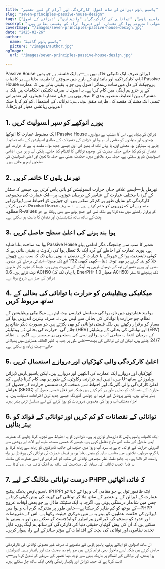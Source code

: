 ```yaml
---
title: "پاسیو ہاؤس ڈیزائن کے سات اصول: کارکردگی اور آرام کے لیے تعمیر"
slug: "seven-principles-passive-house-design"
tags: ["پاسیو ہاؤس", "توانائی کی کارکردگی", "پائیداری", "ڈیزائن کے اصول"]
excerpt: "پاسیو ہاؤس ڈیزائن کے سات بنیادی اصولوں کی تحقیقات کریں جو ہر آب و ہوا میں بہترین توانائی کی کارکردگی، غیر معمولی اندرونی ہوا کے معیار، اور دیرپا آرام کو یقینی بناتے ہیں۔"
coverImage: "/images/seven-principles-passive-house-design.jpg"
date: "2025-02-26"
author:
  name: "پاسیو ہاؤس گائیڈ"
  picture: "/images/author.jpg"
ogImage:
  url: "/images/seven-principles-passive-house-design.jpg"

---
```

Passive House ڈیزائن صرف ایک تکنیکی خاکہ نہیں ہے—یہ ایک فلسفہ ہے جو ہمیں آرام، کارکردگی، اور پائیداری کے بارے میں سوچنے کا طریقہ بدلتا ہے۔ ہر کامیاب Passive House پروجیکٹ کے دل میں سات رہنمائی اصول ہیں جو یہ یقینی بناتے ہیں کہ عمارت کے ہر جزو ہم آہنگی میں کام کرتا ہے۔ یہ اصول نہ صرف تکنیکی احکامات ہیں بلکہ یہ مشترکہ، بین الضابطہ منصوبہ بندی کا نتیجہ بھی ہیں جہاں معمار، انجینئرز، اور تعمیراتی ٹیمیں ایک مشترکہ مقصد کی طرف متفق ہوتی ہیں: توانائی کے استعمال کو کم کرنا جبکہ اندرونی رہائشی معیار کو بڑھانا۔

## 1. پورے انوکھے کو سپر انسولیٹ کریں

ایک مضبوط عمارت کا انوکھا Passive House ڈیزائن کی بنیاد ہے۔ اس کا مطلب ہے دیواروں، چھتوں، اور بنیادوں کو مقامی آب و ہوا اور ڈیزائن کی تفصیلات کے مطابق انسولیشن کے ساتھ ڈھانپنا۔ چاہے یہ سیلولوز ہو، معدنی اون، یا یہاں تک کہ بھیڑ کی اون جیسے جدید مواد، مقصد یہ ہے کہ حرارت کے نقصان کو کم کیا جائے جبکہ عمارت کی موجودہ توانائی کا انتظام کیا جائے۔ ہلکی آب و ہوا میں، اضافی انسولیشن کم ہو سکتی ہے، جبکہ سرد علاقوں میں، حکمت عملی سے جگہ کا تعین اور اعلی انسولیشن کی سطحیں اہم ہو جاتی ہیں۔
## 2. تھرمل پلوں کا خاتمہ کریں

تھرمل پل—ایسے علاقے جہاں حرارت انسولیشن کو بائی پاس کرتی ہے، جیسے کہ سٹڈز کے گرد یا مختلف عمارت کے عناصر کے درمیان جوڑوں پر—ایک عمارت کی مجموعی کارکردگی کو نمایاں طور پر کم کر سکتے ہیں۔ ان جوڑوں کو احتیاط سے ڈیزائن اور تعمیر کرکے، Passive House منصوبے ان کمزوریوں کو ختم کرتے ہیں۔ یہ نہ صرف مطلوبہ R-values کو برقرار رکھنے میں مدد کرتا ہے بلکہ نمی کے جمع ہونے سے بھی روکتا ہے جو وقت کے ساتھ ساتھ کنڈینسیشن اور نقصان کا باعث بن سکتی ہے۔

## 3. ہوا بند ہونے کی اعلیٰ سطح حاصل کریں

ہوا بند ساخت بنانا شاید Passive House تعمیر کا سب سے چیلنجنگ مگر انعامی پہلو ہے۔ پوری عمارت کے احاطے کے گرد ایک بلا تعطل ہوا کی رکاوٹ یہ یقینی بناتی ہے کہ کوئی ناپسندیدہ ہوا کے جھونکے یا حرارت کے نقصان نہ ہوں۔ یہاں تک کہ سب سے چھوٹے خلا کو بند کرنے پر بھی توجہ دینا—کبھی کبھی 1/32 انچ تک چھوٹا—ابتدائی مرحلے کی منصوبہ بندی اور پوری تعمیراتی ٹیم کے درمیان قریبی ہم آہنگی کی ضرورت ہوتی ہے۔ جیسا کہ تجربہ کار ماہرین نوٹ کرتے ہیں، 0.6 ACH50 (یا یہاں تک کہ EnerPHit معیار 1.0 ACH50) تک پہنچنے کا سفر ڈیزائن کی میز سے شروع ہوتا ہے۔
## 4. میکانیکی وینٹیلیشن کو حرارت یا توانائی کی بحالی کے ساتھ مربوط کریں

ہوا بند عمارتوں میں تازہ ہوا کی مسلسل فراہمی بہت اہم ہے۔ میکانیکی وینٹیلیشن کے نظام، جو حرارت یا توانائی کی بحالی سے لیس ہیں، نہ صرف بہترین اندرونی ہوا کے معیار کو برقرار رکھتے ہیں بلکہ قیمتی توانائی کو بھی پکڑتے ہیں جو بصورت دیگر ضائع ہو جائے گی۔ حرارت کی بحالی کے وینٹیلیٹر (HRV) اور توانائی کی بحالی کے وینٹیلیٹر (ERV) کے درمیان انتخاب مقامی آب و ہوا اور نمی کی سطحوں پر منحصر ہے۔ اگرچہ یہ نظام 24/7 چلتے ہیں، لیکن ان کی توانائی کی بچت—خاص طور پر جب یہ کثیر العائلہ عمارتوں میں پھیلائی جائے—بہت زیادہ ہو سکتی ہے۔

## 5. اعلیٰ کارکردگی والی کھڑکیاں اور دروازے استعمال کریں

کھڑکیاں اور دروازے ایک عمارت کی آنکھیں اور دروازے ہیں، لیکن پاسیو ہاؤس ڈیزائن میں، انہیں اہم حرارتی رکاوٹوں کے طور پر بھی کام کرنا چاہیے۔ کم U-ویلیوز کے ساتھ اعلیٰ کارکردگی والی گلیزنگ اور احتیاط سے منتخب کردہ شمسی حرارت کے حصول کے عوامل (SHGC) حرارت کے نقصانات کو نمایاں طور پر کم کرتے ہیں جبکہ غیر فعال شمسی حصول کو بہتر بناتے ہیں۔ پتلے پروفائل کے فریم اور چوتھی گلیزنگ جیسے جدید ترین اختراعات دستیاب ہیں، یہ اجزاء مختلف آب و ہوا کی مخصوص ضروریات کو پورا کرنے کے لیے مسلسل ترقی پذیر ہیں۔
## 6. توانائی کے نقصانات کو کم کریں اور توانائی کے فوائد کو بہتر بنائیں

ایک کامیاب پاسیو ہاؤس کا دارومدار توازن پر ہے۔ ڈیزائنرز کو یہ احتیاط سے تجزیہ کرنا چاہیے کہ عمارت اپنے ماحول کے ساتھ کس طرح تعامل کرتی ہے، جیسے کہ شمسی سمت، سایہ، اور آلات اور روشنی سے اندرونی حرارت کے فوائد۔ چاہے یہ سرد آب و ہوا میں جنوب کی جانب کھڑکیوں کو زیادہ سے زیادہ کرنا ہو یا گرم، مرطوب علاقوں میں مناسب سایہ کو یقینی بنانا ہو، ہر فیصلہ عمارت کی توانائی کی پروفائل پر براہ راست اثر ڈالتا ہے۔ یہ جامع نقطہ نظر مجموعی توانائی کی طلب کو کم کرنے اور اسے عمارت کی سائٹ پر قابل تجدید توانائی کی پیداوار کی صلاحیت کے ساتھ ہم آہنگ کرنے میں مدد کرتا ہے۔

## 7. درست توانائی ماڈلنگ کے لیے PHPP کا فائدہ اٹھائیں

پاسیو ہاؤس پلاننگ پیکیج (PHPP) ایک طاقتور ٹول ہے جو مقامی آب و ہوا کے ڈیٹا کو عمارت کے ڈیزائن کے ہر عنصر کے ساتھ ملا کر توانائی کی کھپت کی پیش گوئی کرتا ہے جس میں شاندار درستگی ہوتی ہے۔ اگرچہ یہ ایک سٹیٹک ماڈل ہے جو بعض اوقات عروج کے بوجھ کو کم ظاہر کر سکتا ہے—خاص طور پر متحرک، گرم آب و ہوا میں—PHPP ڈیزائن کی حکمت عملیوں کو بہتر بنانے میں مرکزی حیثیت رکھتا ہے۔ اس کے مفروضات اور حدود کو سمجھ کر، ڈیزائنرز پیرامیٹرز کو ایڈجسٹ کر سکتے ہیں اور یہ یقینی بنا سکتے ہیں کہ ان کی پیش گوئیاں حقیقی دنیا کی کارکردگی کے ساتھ ہم آہنگ ہوں، قابل تجدید نظاموں اور توانائی کی بچت کے اقدامات کے مؤثر سائز کے لیے راہ ہموار کریں۔

---

ان سات اصولوں کو اپناتے ہوئے، پاسیو ہاؤس کے منصوبے نہ صرف غیر معمولی توانائی کی کارکردگی حاصل کرتے ہیں بلکہ ایسے ماحول بھی فراہم کرتے ہیں جو آرام دہ، صحت مند، اور پائیدار ہیں۔ انسولیشن، ہوا بندش، اور توانائی کے انتظام پر باریک بینی سے توجہ دینا تعمیر کے طریقے کو تبدیل کرتا ہے—یہ ثابت کرتا ہے کہ جدید ڈیزائن اور پائیدار زندگی واقعی ایک ساتھ چل سکتے ہیں۔
